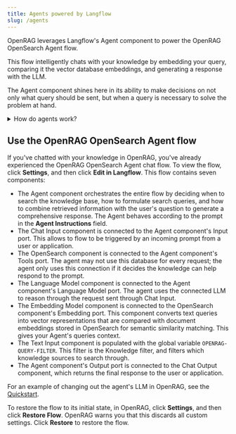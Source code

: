 ```yaml
---
title: Agents powered by Langflow
slug: /agents
---
```




OpenRAG leverages Langflow's Agent component to power the OpenRAG OpenSearch Agent flow.

This flow intelligently chats with your knowledge by embedding your query, comparing it the vector database embeddings, and generating a response with the LLM.

The Agent component shines here in its ability to make decisions on not only what query should be sent, but when a query is necessary to solve the problem at hand. 

<details closed>
<summary>How do agents work?</summary>

Agents extend Large Language Models (LLMs) by integrating tools, which are functions that provide additional context and enable autonomous task execution. These integrations make agents more specialized and powerful than standalone LLMs.

Whereas an LLM might generate acceptable, inert responses to general queries and tasks, an agent can leverage the integrated context and tools to provide more relevant responses and even take action. For example, you might create an agent that can access your company's documentation, repositories, and other resources to help your team with tasks that require knowledge of your specific products, customers, and code.

Agents use LLMs as a reasoning engine to process input, determine which actions to take to address the query, and then generate a response. The response could be a typical text-based LLM response, or it could involve an action, like editing a file, running a script, or calling an external API.

In an agentic context, tools are functions that the agent can run to perform tasks or access external resources. A function is wrapped as a Tool object with a common interface that the agent understands. Agents become aware of tools through tool registration, which is when the agent is provided a list of available tools typically at agent initialization. The Tool object's description tells the agent what the tool can do so that it can decide whether the tool is appropriate for a given request.

</details>

## Use the OpenRAG OpenSearch Agent flow

If you've chatted with your knowledge in OpenRAG, you've already experienced the OpenRAG OpenSearch Agent chat flow.
To view the flow, click <Icon name="Settings2" aria-hidden="true"/> **Settings**, and then click **Edit in Langflow**.
This flow contains seven components:

* The Agent component orchestrates the entire flow by deciding when to search the knowledge base, how to formulate search queries, and how to combine retrieved information with the user's question to generate a comprehensive response.
The Agent behaves according to the prompt in the **Agent Instructions** field.
* The Chat Input component is connected to the Agent component's Input port. This allows to flow to be triggered by an incoming prompt from a user or application.
* The OpenSearch component is connected to the Agent component's Tools port. The agent may not use this database for every request; the agent only uses this connection if it decides the knowledge can help respond to the prompt.
* The Language Model component is connected to the Agent component's Language Model port. The agent uses the connected LLM to reason through the request sent through Chat Input.
* The Embedding Model component is connected to the OpenSearch component's Embedding port. This component converts text queries into vector representations that are compared with document embeddings stored in OpenSearch for semantic similarity matching. This gives your Agent's queries context.
* The Text Input component is populated with the global variable `OPENRAG-QUERY-FILTER`. 
This filter is the Knowledge filter, and filters which knowledge sources to search through.
* The Agent component's Output port is connected to the Chat Output component, which returns the final response to the user or application.

<PartialModifyFlows />

For an example of changing out the agent's LLM in OpenRAG, see the [Quickstart](/quickstart#change-components).

To restore the flow to its initial state, in OpenRAG, click <Icon name="Settings" aria-hidden="true"/> **Settings**, and then click **Restore Flow**.
OpenRAG warns you that this discards all custom settings. Click **Restore** to restore the flow.